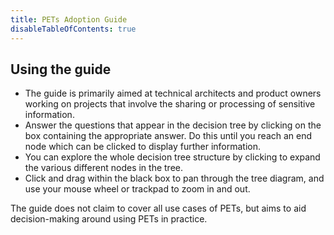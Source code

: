 ```yaml
---
title: PETs Adoption Guide
disableTableOfContents: true
---
```



## Using the guide

- The guide is primarily aimed at technical architects and product owners working on projects that involve the sharing or processing of sensitive information.
- Answer the questions that appear in the decision tree by clicking on the box containing the appropriate answer. Do this until you reach an end node which can be clicked to display further information.
- You can explore the whole decision tree structure by clicking to expand the various different nodes in the tree.
- Click and drag within the black box to pan through the tree diagram, and use your mouse wheel or trackpad to zoom in and out.

The guide does not claim to cover all use cases of PETs, but aims to aid decision-making around using PETs in practice.

<Tree data={getHierarchicalData()} />
